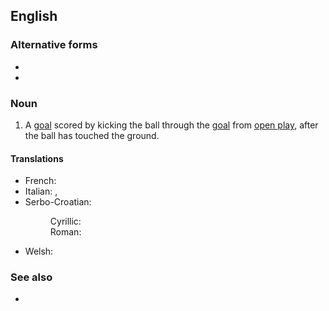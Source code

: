 ==English==

===Alternative forms===
* {{l|en|dropgoal}}
* {{l|en|drop-goal}}

===Noun===
{{en-noun|head=[[drop]] [[goal]]}}

# {{lb|en|rugby union|rugby league}} A [[goal]] scored by kicking the ball through the [[goal]] from [[open play]], after the ball has touched the ground.

====Translations====
{{trans-top|a type of goal in rugby}}
* French: {{t+|fr|drop|m}}
* Italian: {{t+|it|drop|m}}, {{t|it|calcio di rimbalzo|m}}
* Serbo-Croatian:
*: Cyrillic: {{t|sh|дроп|m|sc=Cyrl}}
*: Roman: {{t+|sh|drop|m}}
{{trans-mid}}
* Welsh: {{t|cy|gôl adlam}}
{{trans-bottom}}

===See also===
* {{pedialite}}